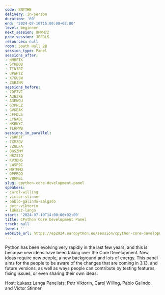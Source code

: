 ```yaml
---
code: 8NYTHE
delivery: in-person
duration: '60'
end: '2024-07-10T15:00:00+02:00'
level: beginner
next_session: UPWH7Z
prev_session: JFFDLS
resources: null
room: South Hall 2B
session_type: Panel
sessions_after:
- NMBFTX
- SYKBQB
- TTN3RZ
- UPWH7Z
- X7GUSW
- ZSBJNR
sessions_before:
- 7DF7VC
- A3E3XE
- A3EWQU
- G3PHLZ
- GVKEAK
- JFFDLS
- LYNADL
- NKBKYC
- TLHPWB
sessions_in_parallel:
- 7GRP3T
- 7XMZGV
- 7Z8LFA
- B8SZMM
- H8Z37Q
- KV3DHG
- LWSF9C
- M9TMMQ
- QPPRQQ
- VBHMEL
slug: cpython-core-development-panel
speakers:
- carol-willing
- victor-stinner
- pablo-galindo-salgado
- petr-viktorin
- lukasz-langa
start: '2024-07-10T14:00:00+02:00'
title: CPython Core Development Panel
track: null
tweet: ''
website_url: https://ep2024.europython.eu/session/cpython-core-development-panel
---
```


Python has been evolving very rapidly in the last few years, and this is because new ideas have been taking over the Core Development. New ideas require new people, a new background and lots of energy.
This panel aims for the people to be aware of the changes that are coming in 3.13, and future versions, as well as ways people can contribute by testing features, fixing issues, or even sharing their own ideas.

Host: Łukasz Langa
Panelists: Petr Viktorin, Carol Willing, Pablo Galindo, and Victor Stinner
